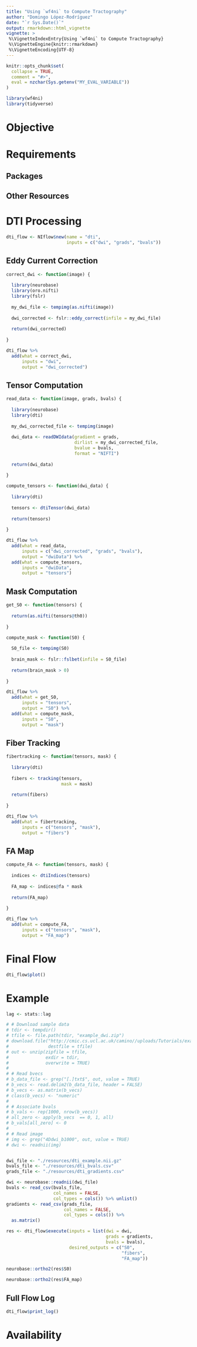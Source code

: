 ```yaml
---
title: "Using `wf4ni` to Compute Tractography"
author: "Domingo López-Rodríguez"
date: "`r Sys.Date()`"
output: rmarkdown::html_vignette
vignette: >
 %\VignetteIndexEntry{Using `wf4ni` to Compute Tractography}
 %\VignetteEngine{knitr::rmarkdown}
 %\VignetteEncoding{UTF-8}
---
```

  
```r
knitr::opts_chunk$set(
  collapse = TRUE,
  comment = "#>",
  eval = nzchar(Sys.getenv("MY_EVAL_VARIABLE"))
)
```

```r
library(wf4ni)
library(tidyverse)
```

# Objective

# Requirements

## Packages

## Other Resources

# DTI Processing

```r
dti_flow <- NIflow$new(name = "dti", 
                       inputs = c("dwi", "grads", "bvals"))
```


## Eddy Current Correction

```r
correct_dwi <- function(image) {
  
  library(neurobase)
  library(oro.nifti)
  library(fslr)
  
  my_dwi_file <- tempimg(as.nifti(image))
  
  dwi_corrected <- fslr::eddy_correct(infile = my_dwi_file)
  
  return(dwi_corrected)
  
}
```

```r
dti_flow %>% 
  add(what = correct_dwi,
      inputs = "dwi",
      output = "dwi_corrected")
```


## Tensor Computation

```r
read_data <- function(image, grads, bvals) {
  
  library(neurobase)
  library(dti)
  
  my_dwi_corrected_file <- tempimg(image)
  
  dwi_data <- readDWIdata(gradient = grads, 
                          dirlist = my_dwi_corrected_file, 
                          bvalue = bvals,
                          format = "NIFTI")
  
  return(dwi_data)
  
}

compute_tensors <- function(dwi_data) {
  
  library(dti)
  
  tensors <- dtiTensor(dwi_data)
  
  return(tensors)
  
}

```

```r
dti_flow %>% 
  add(what = read_data,
      inputs = c("dwi_corrected", "grads", "bvals"),
      output = "dwiData") %>% 
  add(what = compute_tensors,
      inputs = "dwiData",
      output = "tensors") 
```

## Mask Computation

```r
get_S0 <- function(tensors) {
  
  return(as.nifti(tensors@th0))
  
}

compute_mask <- function(S0) {
  
  S0_file <- tempimg(S0)
  
  brain_mask <- fslr::fslbet(infile = S0_file)
  
  return(brain_mask > 0)
  
}
```

```r
dti_flow %>% 
  add(what = get_S0,
      inputs = "tensors",
      output = "S0") %>% 
  add(what = compute_mask,
      inputs = "S0",
      output = "mask")

```


## Fiber Tracking

```r
fibertracking <- function(tensors, mask) {
  
  library(dti)
  
  fibers <- tracking(tensors, 
                     mask = mask)
  
  return(fibers)
  
}

```

```r
dti_flow %>% 
  add(what = fibertracking,
      inputs = c("tensors", "mask"),
      output = "fibers")

```

## FA Map

```r
compute_FA <- function(tensors, mask) {
  
  indices <- dtiIndices(tensors)
  
  FA_map <- indices@fa * mask
  
  return(FA_map)
  
}
```

```r
dti_flow %>% 
  add(what = compute_FA,
      inputs = c("tensors", "mask"),
      output = "FA_map")

```

# Final Flow

```r
dti_flow$plot()
```

# Example

```r
lag <- stats::lag
```

```r
# # Download sample data
# tdir <- tempdir()
# tfile <- file.path(tdir, "example_dwi.zip")
# download.file("http://cmic.cs.ucl.ac.uk/camino//uploads/Tutorials/example_dwi.zip", 
#               destfile = tfile)
# out <- unzip(zipfile = tfile, 
#              exdir = tdir, 
#              overwrite = TRUE)
# 
# # Read bvecs
# b_data_file <- grep("[.]txt$", out, value = TRUE)
# b_vecs <- read.delim2(b_data_file, header = FALSE)
# b_vecs <- as.matrix(b_vecs)
# class(b_vecs) <- "numeric"
# 
# # Associate bvals
# b_vals <- rep(1000, nrow(b_vecs))
# all_zero <- apply(b_vecs  == 0, 1, all)
# b_vals[all_zero] <- 0
# 
# # Read image
# img <- grep("4Ddwi_b1000", out, value = TRUE)
# dwi <- readnii(img)


dwi_file <- "./resources/dti_example.nii.gz"
bvals_file <- "./resources/dti_bvals.csv"
grads_file <- "./resources/dti_gradients.csv"

dwi <- neurobase::readnii(dwi_file)
bvals <- read_csv(bvals_file,
                  col_names = FALSE,
                  col_types = cols()) %>% unlist()
gradients <- read_csv(grads_file,
                      col_names = FALSE,
                      col_types = cols()) %>%
  as.matrix()

res <- dti_flow$execute(inputs = list(dwi = dwi,
                                      grads = gradients,
                                      bvals = bvals),
                        desired_outputs = c("S0", 
                                            "fibers", 
                                            "FA_map"))

```

```r

neurobase::ortho2(res$S0)

neurobase::ortho2(res$FA_map)

```


## Full Flow Log

```r
dti_flow$print_log()
```

# Availability